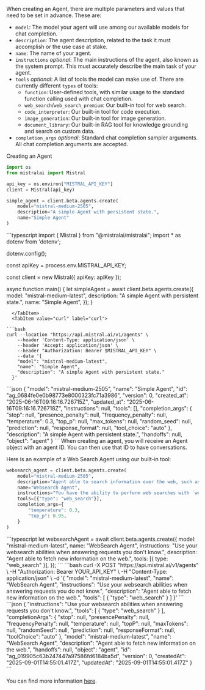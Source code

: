 
When creating an Agent, there are multiple parameters and values that need to be set in advance. These are:
- `model`: The model your agent will use among our available models for chat completion.
- `description`: The agent description, related to the task it must accomplish or the use case at stake.
- `name`: The name of your agent.
- `instructions` *optional*: The main instructions of the agent, also known as the system prompt. This must accurately describe the main task of your agent.
- `tools` *optional*: A list of tools the model can make use of. There are currently different `types` of tools:
  - `function`: User-defined tools, with similar usage to the standard function calling used with chat completion.
  - `web_search`/`web_search_premium`: Our built-in tool for web search.
  - `code_interpreter`: Our built-in tool for code execution.
  - `image_generation`: Our built-in tool for image generation.
  - `document_library`: Our built-in RAG tool for knowledge grounding and search on custom data.
- `completion_args` *optional*: Standard chat completion sampler arguments. All chat completion arguments are accepted.

<SectionTab as="h2" variant="secondary" sectionId="creating-agent">Creating an Agent</SectionTab>

<Tabs groupId="code">
  <TabItem value="python" label="python" default>

```py
import os
from mistralai import Mistral

api_key = os.environ["MISTRAL_API_KEY"]
client = Mistral(api_key)

simple_agent = client.beta.agents.create(
    model="mistral-medium-2505",
    description="A simple Agent with persistent state.",
    name="Simple Agent"
)
```
  </TabItem>
  <TabItem value="typescript" label="typescript">
```typescript
import { Mistral } from "@mistralai/mistralai";
import * as dotenv from 'dotenv';

dotenv.config();

const apiKey = process.env.MISTRAL_API_KEY;

const client = new Mistral({ apiKey: apiKey });

async function main() {
  let simpleAgent = await client.beta.agents.create({
      model: "mistral-medium-latest",
      description: "A simple Agent with persistent state.",
      name: "Simple Agent",
  });
}
```
  </TabItem>
  <TabItem value="curl" label="curl">

```bash
curl --location "https://api.mistral.ai/v1/agents" \
    --header 'Content-Type: application/json' \
    --header 'Accept: application/json' \
    --header "Authorization: Bearer $MISTRAL_API_KEY" \
    --data '{
    "model": "mistral-medium-latest",
    "name": "Simple Agent",
    "description": "A simple Agent with persistent state."
  }'
```
  </TabItem>
  <TabItem value="output" label="output">
  ```json
  {
    "model": "mistral-medium-2505",
    "name": "Simple Agent",
    "id": "ag_0684fe0e0b98773e8000323fc71a3986",
    "version": 0,
    "created_at": "2025-06-16T09:16:16.726715Z",
    "updated_at": "2025-06-16T09:16:16.726718Z",
    "instructions": null,
    "tools": [],
    "completion_args": {
      "stop": null,
      "presence_penalty": null,
      "frequency_penalty": null,
      "temperature": 0.3,
      "top_p": null,
      "max_tokens": null,
      "random_seed": null,
      "prediction": null,
      "response_format": null,
      "tool_choice": "auto"
    },
    "description": "A simple Agent with persistent state.",
    "handoffs": null,
    "object": "agent"
  }
  ```
  </TabItem>
</Tabs>
When creating an agent, you will receive an Agent object with an agent ID. You can then use that ID to have conversations.

Here is an example of a Web Search Agent using our built-in tool:
<Tabs>  
  <TabItem value="python" label="python">
```py
websearch_agent = client.beta.agents.create(
    model="mistral-medium-2505",
    description="Agent able to search information over the web, such as news, weather, sport results...",
    name="Websearch Agent",
    instructions="You have the ability to perform web searches with `web_search` to find up-to-date information.",
    tools=[{"type": "web_search"}],
    completion_args={
        "temperature": 0.3,
        "top_p": 0.95,
    }
)
```
  </TabItem>
  <TabItem value="typescript" label="typescript">
```typescript
let websearchAgent = await client.beta.agents.create({
  model: "mistral-medium-latest",
  name: "WebSearch Agent",
  instructions: "Use your websearch abilities when answering requests you don't know.",
  description: "Agent able to fetch new information on the web.",
  tools: [{ type: "web_search" }],
});
```
  </TabItem>
  <TabItem value="curl">
```bash
curl -X POST "https://api.mistral.ai/v1/agents" \
  -H "Authorization: Bearer YOUR_API_KEY" \
  -H "Content-Type: application/json" \
  -d '{
    "model": "mistral-medium-latest",
    "name": "WebSearch Agent",
    "instructions": "Use your websearch abilities when answering requests you do not know.",
    "description": "Agent able to fetch new information on the web.",
    "tools": [
      {
        "type": "web_search"
      }
    ]
  }'
```
  </TabItem>
  <TabItem value="output" label="output">
```json
{
  "instructions": "Use your websearch abilities when answering requests you don't know.",
  "tools": [
    {
      "type": "web_search"
    }
  ],
  "completionArgs": {
    "stop": null,
    "presencePenalty": null,
    "frequencyPenalty": null,
    "temperature": null,
    "topP": null,
    "maxTokens": null,
    "randomSeed": null,
    "prediction": null,
    "responseFormat": null,
    "toolChoice": "auto"
  },
  "model": "mistral-medium-latest",
  "name": "WebSearch Agent",
  "description": "Agent able to fetch new information on the web.",
  "handoffs": null,
  "object": "agent",
  "id": "ag_019905c63b247447a97586fd6184ba5d",
  "version": 0,
  "createdAt": "2025-09-01T14:55:01.417Z",
  "updatedAt": "2025-09-01T14:55:01.417Z"
}
```
  </TabItem>
</Tabs>

You can find more information [here](../connectors/websearch).